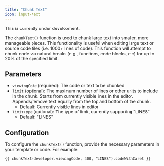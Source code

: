 ```yaml
---
title: "Chunk Text"
icon: input-text
---
```


<Warning>This is currently under development.</Warning>

The `chunkText()` function is used to chunk large text into smaller, more manageable pieces. This functionality
is useful when editing large text or source code files (i.e. 1000+ lines of code).
This function will attempt to chunk code via natural breaks (e.g., functions, code blocks, etc) for
up to 20% of the specified limit.

## Parameters

- `viewingCode` (required): The code or text to be chunked
- `limit` (optional): The maximum number of lines or other units to include in the chunk. Starts from currently visible lines in the editor. Appends/remove text equally from the top and bottom of the chunk.
  - Default: Currently visible lines in editor
- `limitType` (optional): The type of limit, currently supporting "LINES"
  - Default: "LINES"

## Configuration

To configure the `chunkText()` function, provide the necessary parameters in your template or code. For example:

```markdown
{{ chunkText(developer.viewingCode, 400, "LINES").codeWithCaret }}
```
